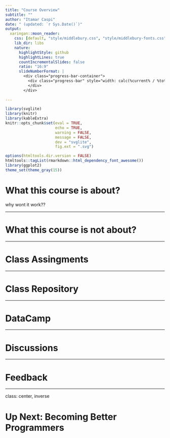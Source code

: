 ```yaml
---
title: "Course Overview"
subtitle: ""
author: "Itamar Caspi"
date: " (updated: `r Sys.Date()`)"
output:
  xaringan::moon_reader:
    css: [default, "style/middlebury.css", "style/middlebury-fonts.css"]
    lib_dir: libs
    nature:
      highlightStyle: github
      highlightLines: true
      countIncrementalSlides: false
      ratio: "16:9"
      slideNumberFormat: |
        <div class="progress-bar-container">
          <div class="progress-bar" style="width: calc(%current% / %total% * 100%);">
          </div>
        </div>
      
---
```


```r
library(svglite)
library(knitr)
library(kableExtra)
knitr::opts_chunk$set(eval = TRUE, 
                      echo = TRUE,
                      warning = FALSE,
                      message = FALSE,
                      dev = "svglite",
                      fig.ext = ".svg")

options(htmltools.dir.version = FALSE)
htmltools::tagList(rmarkdown::html_dependency_font_awesome())
library(ggplot2)
theme_set(theme_gray(15))
```

# What this course is about?

why wont it work??

---

# What this course is not about?


---

# Class Assingments


---

# Class Repository

---

# DataCamp

--- 

# Discussions


---

# Feedback



---
class: center, inverse

# Up Next: Becoming Better Programmers


